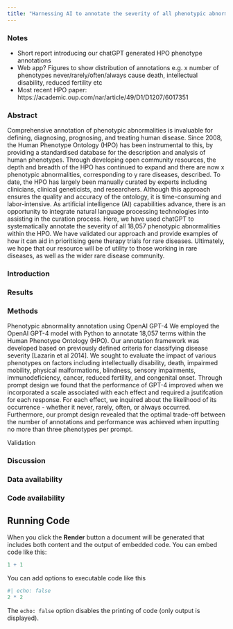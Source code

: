 ```yaml
---
title: "Harnessing AI to annotate the severity of all phenotypic abnormalities within the Human Phenotype Ontology"
---
```


### Notes

-   Short report introducing our chatGPT generated HPO phenotype annotations
-   Web app? Figures to show distribution of annotations e.g. x number of phenotypes never/rarely/often/always cause death, intellectual disability, reduced fertility etc
-   Most recent HPO paper: https://academic.oup.com/nar/article/49/D1/D1207/6017351

### Abstract

Comprehensive annotation of phenotypic abnormalities is invaluable for defining, diagnosing, prognosing, and treating human disease. Since 2008, the Human Phenotype Ontology (HPO) has been instrumental to this, by providing a standardised database for the description and analysis of human phenotypes. Through developing open community resources, the depth and breadth of the HPO has continued to expand and there are now x phenotypic abnormalities, corresponding to y rare diseases, described. To date, the HPO has largely been manually curated by experts including clinicians, clinical geneticists, and researchers. Although this approach ensures the quality and accuracy of the ontology, it is time-consuming and labor-intensive. As artificial intelligence (AI) capabilities advance, there is an opportunity to integrate natural language processing technologies into assisting in the curation process. Here, we have used chatGPT to systematically annotate the severity of all 18,057 phenotypic abnormalities within the HPO. We have validated our approach and provide examples of how it can aid in prioritising gene therapy trials for rare diseases. Ultimately, we hope that our resource will be of utility to those working in rare diseases, as well as the wider rare disease community.  

### Introduction

### Results

### Methods

Phenotypic abnormality annotation using OpenAI GPT-4
We employed the OpenAI GPT-4 model with Python to annotate 18,057 terms within the Human Phenotype Ontology (HPO). Our annotation framework was developed based on previously defined criteria for classifying disease severity [Lazarin et al 2014]. We sought to evaluate the impact of various phenotypes on factors including intellectually disability, death, impairmed mobility, physical malformations, blindness, sensory impairments, immunodeficiency, cancer, reduced fertility, and congenital onset. Through prompt design we found that the performance of GPT-4 improved when we incorporated a scale associated with each effect and required a jsutifcation for each response. For each effect, we inquired about the likelihood of its occurrence - whether it never, rarely, often, or always occurred. Furthermore, our prompt design revealed that the optimal trade-off between the number of annotations and performance was achieved when inputting no more than three phenotypes per prompt.


Validation



### Discussion

### Data availability

### Code availability

## Running Code

When you click the **Render** button a document will be generated that includes both content and the output of embedded code. You can embed code like this:

```r
1 + 1
```

You can add options to executable code like this

```r
#| echo: false
2 * 2
```

The `echo: false` option disables the printing of code (only output is displayed).
